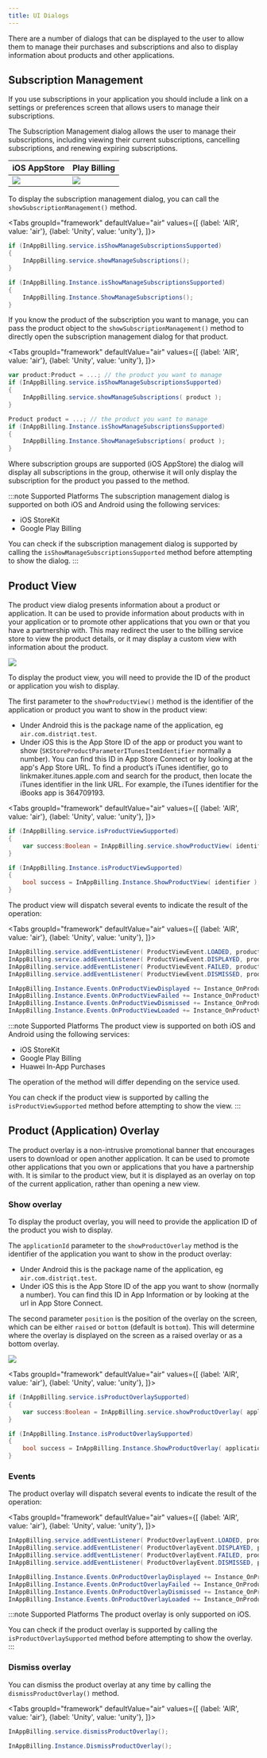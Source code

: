 ```yaml
---
title: UI Dialogs
---
```



There are a number of dialogs that can be displayed to the user to allow them to manage their purchases and subscriptions and also to display information about products and other applications.


## Subscription Management 

If you use subscriptions in your application you should include a link on a settings or preferences screen that allows users to manage their subscriptions.

The Subscription Management dialog allows the user to manage their subscriptions, including viewing their current subscriptions, cancelling subscriptions, and renewing expiring subscriptions.

| iOS AppStore | Play Billing | 
| --- | --- | 
| ![](images/ios_subscription_management.png) | ![](images/playbilling_subscription_management.png) |


To display the subscription management dialog, you can call the `showSubscriptionManagement()` method.

<Tabs groupId="framework" defaultValue="air" values={[
    {label: 'AIR', value: 'air'},
    {label: 'Unity', value: 'unity'},
  ]}>
<TabItem value="air" >

```actionscript  
if (InAppBilling.service.isShowManageSubscriptionsSupported)
{
    InAppBilling.service.showManageSubscriptions();
}
```

</TabItem>
<TabItem value="unity">

```csharp
if (InAppBilling.Instance.isShowManageSubscriptionsSupported)
{
    InAppBilling.Instance.ShowManageSubscriptions();
}
```

</TabItem>
</Tabs>


If you know the product of the subscription you want to manage, you can pass the product object to the `showSubscriptionManagement()` method to directly open the subscription management dialog for that product.

<Tabs groupId="framework" defaultValue="air" values={[
    {label: 'AIR', value: 'air'},
    {label: 'Unity', value: 'unity'},
  ]}>
<TabItem value="air" >

```actionscript  
var product:Product = ...; // the product you want to manage
if (InAppBilling.service.isShowManageSubscriptionsSupported)
{
    InAppBilling.service.showManageSubscriptions( product );
}
```

</TabItem>
<TabItem value="unity">

```csharp
Product product = ...; // the product you want to manage
if (InAppBilling.Instance.isShowManageSubscriptionsSupported)
{
    InAppBilling.Instance.ShowManageSubscriptions( product );
}
```

</TabItem>
</Tabs>

Where subscription groups are supported (iOS AppStore) the dialog will display all subscriptions in the group, otherwise it will only display the subscription for the product you passed to the method.


:::note Supported Platforms
The subscription management dialog is supported on both iOS and Android using the following services:
- iOS StoreKit
- Google Play Billing

You can check if the subscription management dialog is supported by calling the `isShowManageSubscriptionsSupported` method before attempting to show the dialog.
:::



## Product View

The product view dialog presents information about a product or application. 
It can be used to provide information about products with in your application or to promote other applications that you own or that you have a partnership with.
This may redirect the user to the billing service store to view the product details, or it may display a custom view with information about the product.

![](images/ios_product_view.png)

To display the product view, you will need to provide the ID of the product or application you wish to display. 

The first parameter to the `showProductView()` method is the identifier of the application or product you want to show in the product view:
- Under Android this is the package name of the application, eg `air.com.distriqt.test`. 
- Under iOS this is the App Store ID of the app or product you want to show (`SKStoreProductParameterITunesItemIdentifier` normally a number). You can find this ID in App Store Connect or by looking at the app's App Store URL. To find a product’s iTunes identifier, go to linkmaker.itunes.apple.com and search for the product, then locate the iTunes identifier in the link URL. For example, the iTunes identifier for the iBooks app is 364709193.


<Tabs groupId="framework" defaultValue="air" values={[
    {label: 'AIR', value: 'air'},
    {label: 'Unity', value: 'unity'},
  ]}>
<TabItem value="air" >

```actionscript
if (InAppBilling.service.isProductViewSupported)
{
    var success:Boolean = InAppBilling.service.showProductView( identifier );
}
```

</TabItem>
<TabItem value="unity">

```csharp
if (InAppBilling.Instance.isProductViewSupported)
{
    bool success = InAppBilling.Instance.ShowProductView( identifier );
}
```

</TabItem>
</Tabs>

The product view will dispatch several events to indicate the result of the operation:

<Tabs groupId="framework" defaultValue="air" values={[
    {label: 'AIR', value: 'air'},
    {label: 'Unity', value: 'unity'},
  ]}>
<TabItem value="air" >

```actionscript
InAppBilling.service.addEventListener( ProductViewEvent.LOADED, productView_loadedHandler );
InAppBilling.service.addEventListener( ProductViewEvent.DISPLAYED, productView_displayedHandler );
InAppBilling.service.addEventListener( ProductViewEvent.FAILED, productView_failedHandler );
InAppBilling.service.addEventListener( ProductViewEvent.DISMISSED, productView_dismissedHandler );
```

</TabItem>
<TabItem value="unity">

```csharp
InAppBilling.Instance.Events.OnProductViewDisplayed += Instance_OnProductViewDisplayed;
InAppBilling.Instance.Events.OnProductViewFailed += Instance_OnProductViewFailed;
InAppBilling.Instance.Events.OnProductViewDismissed += Instance_OnProductViewDismissed;
InAppBilling.Instance.Events.OnProductViewLoaded += Instance_OnProductViewLoaded;
```

</TabItem>
</Tabs>


:::note Supported Platforms
The product view is supported on both iOS and Android using the following services:
- iOS StoreKit
- Google Play Billing
- Huawei In-App Purchases

The operation of the method will differ depending on the service used.

You can check if the product view is supported by calling the `isProductViewSupported` method before attempting to show the view.
::: 



## Product (Application) Overlay 

The product overlay is a non-intrusive promotional banner that encourages users to download or open another application. It can be used to promote other applications that you own or applications that you have a partnership with.
It is similar to the product view, but it is displayed as an overlay on top of the current application, rather than opening a new view.


### Show overlay

To display the product overlay, you will need to provide the application ID of the product you wish to display.

The `applicationId` parameter to the `showProductOverlay` method is the identifier of the application you want to show in the product overlay:
- Under Android this is the package name of the application, eg `air.com.distriqt.test`. 
- Under iOS this is the App Store ID of the app you want to show (normally a number). You can find this ID in App Information or by looking at the url in App Store Connect. 

The second parameter `position` is the position of the overlay on the screen, which can be either `raised` or `bottom` (default is `bottom`). 
This will determine where the overlay is displayed on the screen as a raised overlay or as a bottom overlay.


![](images/ios_product_overlay.png)

<Tabs groupId="framework" defaultValue="air" values={[
    {label: 'AIR', value: 'air'},
    {label: 'Unity', value: 'unity'},
  ]}>
<TabItem value="air" >

```actionscript  
if (InAppBilling.service.isProductOverlaySupported)
{
    var success:Boolean = InAppBilling.service.showProductOverlay( applicationId );
}
```

</TabItem>
<TabItem value="unity">

```csharp
if (InAppBilling.Instance.isProductOverlaySupported)
{
    bool success = InAppBilling.Instance.ShowProductOverlay( applicationId );
}
```

</TabItem>
</Tabs>


### Events

The product overlay will dispatch several events to indicate the result of the operation:

<Tabs groupId="framework" defaultValue="air" values={[
    {label: 'AIR', value: 'air'},
    {label: 'Unity', value: 'unity'},
  ]}>
<TabItem value="air" >

```actionscript
InAppBilling.service.addEventListener( ProductOverlayEvent.LOADED, productOverlay_loadedHandler );
InAppBilling.service.addEventListener( ProductOverlayEvent.DISPLAYED, productOverlay_displayedHandler );
InAppBilling.service.addEventListener( ProductOverlayEvent.FAILED, productOverlay_failedHandler );
InAppBilling.service.addEventListener( ProductOverlayEvent.DISMISSED, productOverlay_dismissedHandler );
```

</TabItem>
<TabItem value="unity">

```csharp
InAppBilling.Instance.Events.OnProductOverlayDisplayed += Instance_OnProductOverlayDisplayed;
InAppBilling.Instance.Events.OnProductOverlayFailed += Instance_OnProductOverlayFailed;
InAppBilling.Instance.Events.OnProductOverlayDismissed += Instance_OnProductOverlayDismissed;
InAppBilling.Instance.Events.OnProductOverlayLoaded += Instance_OnProductOverlayLoaded;
```

</TabItem>
</Tabs>

:::note Supported Platforms
The product overlay is only supported on iOS.

You can check if the product overlay is supported by calling the `isProductOverlaySupported` method before attempting to show the overlay.
::: 


### Dismiss overlay

You can dismiss the product overlay at any time by calling the `dismissProductOverlay()` method.

<Tabs groupId="framework" defaultValue="air" values={[
    {label: 'AIR', value: 'air'},
    {label: 'Unity', value: 'unity'},
  ]}>
<TabItem value="air" >  

```actionscript
InAppBilling.service.dismissProductOverlay();
```

</TabItem>
<TabItem value="unity"> 

```csharp
InAppBilling.Instance.DismissProductOverlay();
``` 

</TabItem>
</Tabs>